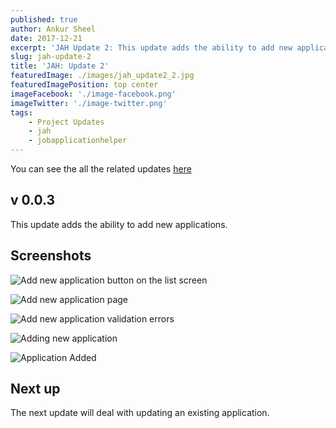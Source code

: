 ```yaml
---
published: true
author: Ankur Sheel
date: 2017-12-21
excerpt: 'JAH Update 2: This update adds the ability to add new applications.'
slug: jah-update-2
title: 'JAH: Update 2'
featuredImage: ./images/jah_update2_2.jpg
featuredImagePosition: top center
imageFacebook: './image-facebook.png'
imageTwitter: './image-twitter.png'
tags:
    - Project Updates
    - jah
    - jobapplicationhelper
---
```


You can see the all the related updates [here](./tags/jah)

## v 0.0.3

This update adds the ability to add new applications.

## Screenshots

![Add new application button on the list screen](./images/jah_update2_1.jpg)

![Add new application page](./images/jah_update2_2.jpg)

![Add new application validation errors](./images/jah_update2_3.jpg)

![Adding new application ](./images/jah_update2_4.jpg)

![Application Added](./images/jah_update2_5.jpg)

## Next up

The next update will deal with updating an existing application.
